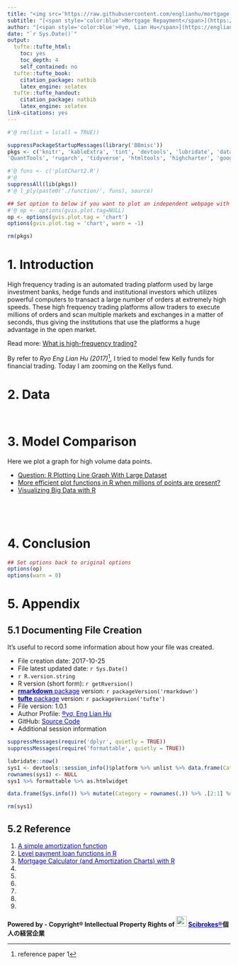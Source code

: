 ```yaml
---
title: "<img src='https://raw.githubusercontent.com/englianhu/mortgage-repayment/master/www/mortgage.jpg' width='840'>"
subtitle: "[<span style='color:blue'>Mortgage Repayment</span>](https://github.com/englianhu/mortgage-repayment)"
author: "[<span style='color:blue'>®γσ, Lian Hu</span>](https://englianhu.github.io/) <img src='https://raw.githubusercontent.com/englianhu/mortgage-repayment/master/www/ENG.jpg' width='24'> <img src='https://raw.githubusercontent.com/englianhu/mortgage-repayment/master/www/RYO.jpg?raw=true' width='24'>白戸則道®"
date: "`r Sys.Date()`"
output:
  tufte::tufte_html:
    toc: yes
    toc_depth: 4
    self_contained: no
  tufte::tufte_book:
    citation_package: natbib
    latex_engine: xelatex
  tufte::tufte_handout:
    citation_package: natbib
    latex_engine: xelatex
link-citations: yes
---
```


```r
#'@ rm(list = ls(all = TRUE))

suppressPackageStartupMessages(library('BBmisc'))
pkgs <- c('knitr', 'kableExtra', 'tint', 'devtools', 'lubridate', 'data.table', 'quantmod', 'shiny', 'R.utils', 'memoise', 'magrittr', 'plyr', 'dplyr', 'stringr', 'TFX', 'quantmod', 
'QuantTools', 'rugarch', 'tidyverse', 'htmltools', 'highcharter', 'googleVis', 'formattable', 'DT', 'fst')

#'@ funs <- c('plotChart2.R')
#'@ 
suppressAll(lib(pkgs))
#'@ l_ply(paste0('./function/', funs), source)

## Set option to below if you want to plot an independent webpage with graph 
#'@ op <- options(gvis.plot.tag=NULL)
op <- options(gvis.plot.tag = 'chart')
options(gvis.plot.tag = 'chart', warn = -1)

rm(pkgs)
```

# 1. Introduction

  High frequency trading is an automated trading platform used by large investment banks, hedge funds and institutional investors which utilizes powerful computers to transact a large number of orders at extremely high speeds. These high frequency trading platforms allow traders to execute millions of orders and scan multiple markets and exchanges in a matter of seconds, thus giving the institutions that use the platforms a huge advantage in the open market.

  Read more: [What is high-frequency trading?](http://www.investopedia.com/ask/answers/09/high-frequency-trading.asp#ixzz4wVO6j7e4)

  By refer to *Ryo Eng Lian Hu (2017)*^[reference paper 1], I tried to model few Kelly funds for financial trading. Today I am zooming on the Kellys fund.

# 2. Data

```r
```

```r

```

# 3. Model Comparison

  Here we plot a graph for high volume data points.

  - [Question: R Plotting Line Graph With Large Dataset](https://www.biostars.org/p/47288/)
  - [More efficient plot functions in R when millions of points are present?](https://stats.stackexchange.com/questions/7348/more-efficient-plot-functions-in-r-when-millions-of-points-are-present?answertab=votes#tab-top)
  - [Visualizing Big Data with R](https://beta.rstudioconnect.com/jmcphers/datavis-talk/datavis.html)

```r
```

```r
```

```r
```

```r
```


# 4. Conclusion


```r
## Set options back to original options
options(op)
options(warn = 0)
```

# 5. Appendix

## 5.1 Documenting File Creation 

  It's useful to record some information about how your file was created.

  - File creation date: 2017-10-25
  - File latest updated date: `r Sys.Date()`
  - `r R.version.string`
  - R version (short form): `r getRversion()`
  - [<span style='color:blue'>**rmarkdown** package</span>](https://github.com/rstudio/rmarkdown) version: `r packageVersion('rmarkdown')`
  - [<span style='color:blue'>**tufte** package</span>](https://github.com/rstudio/tufte) version: `r packageVersion('tufte')`
  - File version: 1.0.1
  - Author Profile: [<span style='color:blue'>®γσ, Eng Lian Hu</span>](https://beta.rstudioconnect.com/englianhu/ryo-eng/)
  - GitHub: [<span style='color:blue'>Source Code</span>](https://github.com/englianhu/binary.com-interview-question)
  - Additional session information
  
```r
suppressMessages(require('dplyr', quietly = TRUE))
suppressMessages(require('formattable', quietly = TRUE))

lubridate::now()
sys1 <- devtools::session_info()$platform %>% unlist %>% data.frame(Category = names(.), session_info = .)
rownames(sys1) <- NULL
sys1 %>% formattable %>% as.htmlwidget

data.frame(Sys.info()) %>% mutate(Category = rownames(.)) %>% .[2:1] %>% rename(Category = Category, Sys.info =  Sys.info..) %>% formattable %>% as.htmlwidget

rm(sys1)
```

## 5.2 Reference

  01. [<span style='color:blue'>A simple amortization function</span>](https://www.r-bloggers.com/a-simple-amortization-function/)
  02. [<span style='color:blue'>Level payment loan functions in R</span>](https://rpubs.com/kpolen/16816)
  03. [<span style='color:blue'>Mortgage Calculator (and Amortization Charts) with R</span>](http://www.r-chart.com/2010/11/mortgage-calculator-and-amortization.html)
  04. [<span style='color:blue'></span>]()
  05. [<span style='color:blue'></span>]()
  06. [<span style='color:blue'></span>]()
  07. [<span style='color:blue'></span>]()
  08. [<span style='color:blue'></span>]()
  09. [<span style='color:blue'></span>]()

**Powered by - Copyright® Intellectual Property Rights of <img src='https://raw.githubusercontent.com/englianhu/mortgage-repayment/master/www/oda-army2.jpg?raw=true' width='24'> [<span style='color:blue'>Scibrokes®</span>](http://www.scibrokes.com)個人の経営企業**
